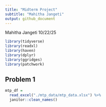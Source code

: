 ```yaml
---
title: "Midterm Project"
subtitle: "Mahitha Jangeti"
output: github_document
---
```

Mahitha Jangeti
10/22/25
```r
library(tidyverse)
library(readxl)
library(haven)
library(dplyr)
library(ggridges)    
library(patchwork)
```

## Problem 1


```r
mtp_df = 
  read_excel("./mtp_data/mtp_data.xlsx") %>% 
  janitor::clean_names() 
```

